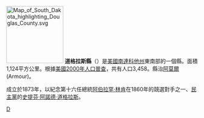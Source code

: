 {{Otheruses|道格拉斯縣|subject=美國南達科他州的一個縣|other=同名的縣}}
[[File:Map_of_South_Dakota_highlighting_Douglas_County.svg|150px]]
'''道格拉斯縣'''（{{lang-en|Douglas County}}）是[[美國|美國]][[南達科他州|南達科他州]]東南部的一個縣。面積1,124平方公里。根據[[美國2000年人口普查|美國2000年人口普查]]，共有人口3,458。縣治[[阿莫爾|阿莫爾]] (Armour)。

成立於1873年，以紀念第十六任總統[[阿伯拉罕·林肯|阿伯拉罕·林肯]]在1860年的競選對手之一、[[民主黨_(美國)|民主黨]]的[[史提芬·阿諾德·道格拉斯|史提芬·阿諾德·道格拉斯]]。
[[Category:南達科他州行政區劃|D]]